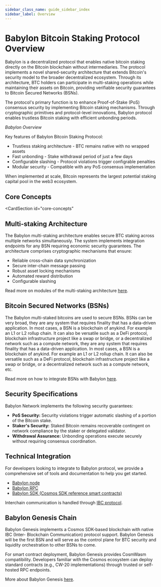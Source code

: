 ```yaml
---
sidebar_class_name: guide_sidebar_index
sidebar_label: Overview
---
```


# Babylon Bitcoin Staking Protocol Overview

Babylon is a decentralized protocol that enables native bitcoin staking directly 
on the Bitcoin blockchain without intermediaries. The protocol implements a novel 
shared-security architecture that extends Bitcoin's security model to the broader 
decentralized ecosystem. Through its architecture, BTC holders can participate in 
multi-staking operations while maintaining their assets on Bitcoin, 
providing verifiable security guarantees to Bitcoin Secured Networks (BSNs).

The protocol's primary function is to enhance Proof-of-Stake (PoS) consensus security by 
implementing Bitcoin staking mechanisms. Through cryptographic primitives and 
protocol-level innovations, Babylon protocol enables trustless Bitcoin staking with 
efficient unbonding periods.


<div className="flex flex-col items-center justify-center">
  <ThemedImage
    alt="Overview of Babylon Bitcoin Statking Protocol"
    sources={{
      light: useBaseUrl('/img/guides/overview.png'),
      dark: useBaseUrl('/img/guides/overview_dark.png'),
    }}
  />
  <em>Babylon Overview</em><br/>
</div>

Key features of Babylon Bitcoin Staking Protocol:

-  Trustless staking architecture - BTC remains native with no wrapped assets
-  Fast unbonding - Stake withdrawal period of just a few days
-  Configurable slashing - Protocol violations trigger configrable penalties
-  Modular security - Compatible with any PoS consensus implementation

When implemented at scale, Bitcoin represents the largest potential staking capital 
pool in the web3 ecosystem.

## Core Concepts 

<CardSection
  id="core-concepts"
>
  <Card
    title="Bitcoin Staking"
    to="/guides/overview/bitcoin_staking"
  />
  <Card
    title="Bitcoin Secured Systems (BSNs)"
    to="/guides/overview/bitcoin_secured_networks"
  />
  <Card
    title="Babylon Genesis"
    to="/guides/overview/babylon_genesis"
  />
  <Card
    title="Phases of the Launch"
    to="/guides/overview/phases_of_the_launch"
  />
</CardSection>

## Multi-staking Architecture

The Babylon multi-staking architecture enables secure BTC staking across 
multiple networks simultaneously. The system implements integration endpoints for any 
BSN requiring economic security guarantees. The architecture comprises cryptographic 
mechanisms that ensure:

- Reliable cross-chain data synchronization
- Secure inter-chain message passing
- Robust asset locking mechanisms
- Automated reward distribution
- Configurable slashing

Read more on modules of the multi-staking architecture [here](/guides/architecture/).

## Bitcoin Secured Networks (BSNs)

The Babylon multi-staked bitcoins are used to secure BSNs. BSNs can be very broad, 
they are any system that requires finality that has a data-driven application. 
In most cases, a BSN is a blockchain of anykind. For example an L1 or L2 rollup 
chain. It can also be versatile such as a DeFi protocol, blockchain infrastructure 
project like a swap or bridge, or a decentralized network such as a compute network, 
they are any system that requires finality that has a data-driven application. 
In most cases, a BSN is a blockchain of anykind. For example an L1 or L2 rollup 
chain. It can also be versatile such as a DeFi protocol, blockchain infrastructure 
project like a swap or bridge, or a decentralized network such as a compute network, 
etc. 

Read more on how to integrate BSNs with Babylon [here](/guides/overview/bitcoin_secured_networks).

## Security Specifications

Babylon Network implements the following security guarantees:

- **PoS Security:** Security violations trigger automatic slashing of a portion 
of the Bitcoin stake.
- **Staker's Security:** Staked Bitcoin remains recoverable contingent on network 
compliance by the staker or delegated validator.
- **Withdrawal Assurance:** Unbonding operations execute securely without requiring 
consensus coordination.

## Technical Integration

For developers looking to integrate to Babylon protocol, we 
provide a comprehensive set of tools and documentation to help you get started. 

* [Babylon node](/operators/babylon_node/installation_guide)
* [Babylon RPC](/api/babylon-gRPC/babylon-grpc-api-docs)
* [Babylon SDK (Cosmos SDK reference smart contracts)](/developers/bsns/cosmos_chains/babylon_sdk)

Interchain communication is handled through [IBC protocol](https://tutorials.cosmos.network/academy/3-ibc/).

## Babylon Genesis Chain

Babylon Genesis implements a Cosmos SDK-based blockchain with native IBC (Inter-
Blockchain Communication) protocol support. Babylon Genesis will be the first 
BSN and will serve as the control plane for BTC security 
and liquidity orchestration to other BSNs to come.   

For smart contract deployment, Babylon Genesis provides CosmWasm compatibility. 
Developers familiar with the Cosmos ecosystem can deploy standard contracts (e.g., 
CW-20 implementations) through trusted  or self-hosted RPC endpoints.

More about Babylon Genesis [here](/developers/babylon_genesis_chain).

